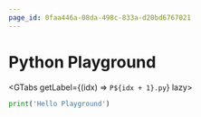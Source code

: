 ```yaml
---
page_id: 0faa446a-08da-498c-833a-d20bd6767021
---
```



# Python Playground

<GTabs getLabel={(idx) => `P${idx + 1}.py`} lazy>

```py live_py noCompare persist title=python__playground__1.py id=e1097f86-c945-4c06-81cd-bb52c8811cb8
print('Hello Playground')

```

```py live_py noCompare persist title=python__playground__2.py id=295139dc-1933-4621-ac18-61c90ca8507e

```

```py live_py noCompare persist title=python__playground__3.py id=ff5585ae-0e76-471e-8922-7f600c1ef4e7

```

```py live_py noCompare persist title=python__playground__4.py id=1b00b838-77b2-44f3-9d4b-ecccc21dff2b

```

```py live_py noCompare persist title=python__playground__5.py id=29edb88a-a9de-45b9-85fc-18bc1d373329

```

```py live_py noCompare persist title=python__playground__6.py id=ef8e64d5-c895-4ca0-8085-87a0b2c84a98

```

```py live_py noCompare persist title=python__playground__7.py id=268b6247-3d89-4ab2-aad0-6d306009c8ba

```

```py live_py noCompare persist title=python__playground__8.py id=8c1d9a40-cafd-4753-804e-29601a254e2a

```

```py live_py noCompare persist title=python__playground__9.py id=e34d8b0e-27c8-412c-957c-db6d948963db

```

```py live_py noCompare persist title=python__playground__10.py id=147e6e5b-a656-4fcb-8a78-50671e9dc2d7

```

</GTabs>
